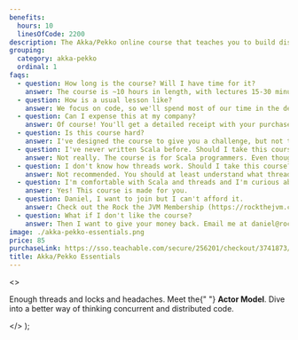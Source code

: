 ```yaml
---
benefits:
  hours: 10
  linesOfCode: 2200
description: The Akka/Pekko online course that teaches you to build distributed applications on the JVM.
grouping:
  category: akka-pekko
  ordinal: 1
faqs:
  - question: How long is the course? Will I have time for it?
    answer: The course is ~10 hours in length, with lectures 15-30 minutes each. I recommend at least 1 hour of focused learning at one time.
  - question: How is a usual lesson like?
    answer: We focus on code, so we'll spend most of our time in the dev environment. In the lessons where new concepts are introduced, I'll add some diagrams or animations to make it crystal clear. Many lessons will also contain exercises, so you can pause the video and try them, and I show you a proposed solution every time.
  - question: Can I expense this at my company?
    answer: Of course! You'll get a detailed receipt with your purchase, including VAT (if applicable to you), which you can take to your employer to reimburse. Most (wise) companies will reimburse courses like this.
  - question: Is this course hard?
    answer: I've designed the course to give you a challenge, but not too much that it becomes frustrating. In case you struggle with something, we have a whole group on Slack for discussions, and I'm responsive.
  - question: I've never written Scala before. Should I take this course?
    answer: Not really. The course is for Scala programmers. Even though we do a bit of a recap at the beginning of the course to make sure we're all on the same page, that part is not enough to give you confident skills with Scala if you've never seen it before.
  - question: I don't know how threads work. Should I take this course?
    answer: Not recommended. You should at least understand what threads are and how a normal computer can do multiple things at the same time.
  - question: I'm comfortable with Scala and threads and I'm curious about this actor model. Should I take this course?
    answer: Yes! This course is made for you.
  - question: Daniel, I want to join but I can't afford it.
    answer: Check out the Rock the JVM Membership (https://rockthejvm.com/p/membership) for the cheapest option.
  - question: What if I don't like the course?
    answer: Then I want to give your money back. Email me at daniel@rockthejvm.com with your receipt, and I will refund you. Less than 0.1% of the Rock the JVM students have refunded a course, and the refund took less than 72 hours.
image: ./akka-pekko-essentials.png
price: 85
purchaseLink: https://sso.teachable.com/secure/256201/checkout/3741873/akka-essentials
title: Akka/Pekko Essentials
---
```


  <>
    <p>
      Enough threads and locks and headaches. Meet the{" "}
      <strong>Actor Model</strong>. Dive into a better way of thinking
      concurrent and distributed code.
    </p>
  </>
);
